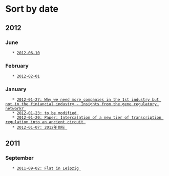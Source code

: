 = Sort by date =

== 2012 ==

=== June ===
    * [[2012-06-10]]

=== February ===
    * [[2012-02-01]]

=== January ===
    * [[2012-01-27|2012-01-27: Why we need more companies in the 1st industry but not in the finiancial industry - Insights from the gene regulatory network? ]]
    * [[2012-01-23|2012-01-23: to be modified ]]
    * [[2012-01-20|2012-01-20: Paper: Intercalation of a new tier of transcription regulation into an ancient circuit ]]
    * [[2012-01-07|2012-01-07: 2012年目标 ]]

== 2011 ==

=== September ===
    * [[2011-09-02|2011-09-02: Flat in Leipzig ]]
